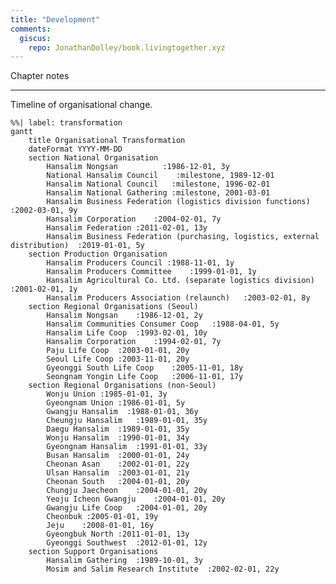 ```yaml
---
title: "Development"
comments:
  giscus: 
    repo: JonathanDolley/book.livingtogether.xyz
---
```


::: {.callout-note}
Chapter notes
:::



---

Timeline of organisational change.

```mermaid
%%| label: transformation
gantt
    title Organisational Transformation
    dateFormat YYYY-MM-DD
    section National Organisation
        Hansalim Nongsan          :1986-12-01, 3y
        National Hansalim Council    :milestone, 1989-12-01
        Hansalim National Council   :milestone, 1996-02-01
        Hansalim National Gathering :milestone, 2001-03-01
        Hansalim Business Federation (logistics division functions) :2002-03-01, 9y
        Hansalim Corporation    :2004-02-01, 7y
        Hansalim Federation :2011-02-01, 13y
        Hansalim Business Federation (purchasing, logistics, external distribution)  :2019-01-01, 5y
    section Production Organisation
        Hansalim Producers Council :1988-11-01, 1y
        Hansalim Producers Committee    :1999-01-01, 1y
        Hansalim Agricultural Co. Ltd. (separate logistics division)    :2001-02-01, 1y
        Hansalim Producers Association (relaunch)   :2003-02-01, 8y
    section Regional Organisations (Seoul)
        Hansalim Nongsan    :1986-12-01, 2y
        Hansalim Communities Consumer Coop   :1988-04-01, 5y
        Hansalim Life Coop  :1993-02-01, 10y
        Hansalim Corporation    :1994-02-01, 7y
        Paju Life Coop  :2003-01-01, 20y
        Seoul Life Coop :2003-11-01, 20y
        Gyeonggi South Life Coop    :2005-11-01, 18y
        Seongnam Yongin Life Coop   :2006-11-01, 17y
    section Regional Organisations (non-Seoul)
        Wonju Union :1985-01-01, 3y
        Gyeongnam Union :1986-01-01, 5y
        Gwangju Hansalim  :1988-01-01, 36y
        Cheungju Hansalim   :1989-01-01, 35y
        Daegu Hansalim  :1989-01-01, 35y
        Wonju Hansalim  :1990-01-01, 34y
        Gyeongnam Hansalim  :1991-01-01, 33y
        Busan Hansalim  :2000-01-01, 24y
        Cheonan Asan    :2002-01-01, 22y
        Ulsan Hansalim  :2003-01-01, 21y
        Cheonan South   :2004-01-01, 20y
        Chungju Jaecheon    :2004-01-01, 20y
        Yeoju Icheon Gwangju    :2004-01-01, 20y
        Gwangju Life Coop   :2004-01-01, 20y
        Cheonbuk :2005-01-01, 19y
        Jeju    :2008-01-01, 16y
        Gyeongbuk North :2011-01-01, 13y
        Gyeonggi Southwest  :2012-01-01, 12y
    section Support Organisations
        Hansalim Gathering  :1989-10-01, 3y
        Mosim and Salim Research Institute  :2002-02-01, 22y
```
